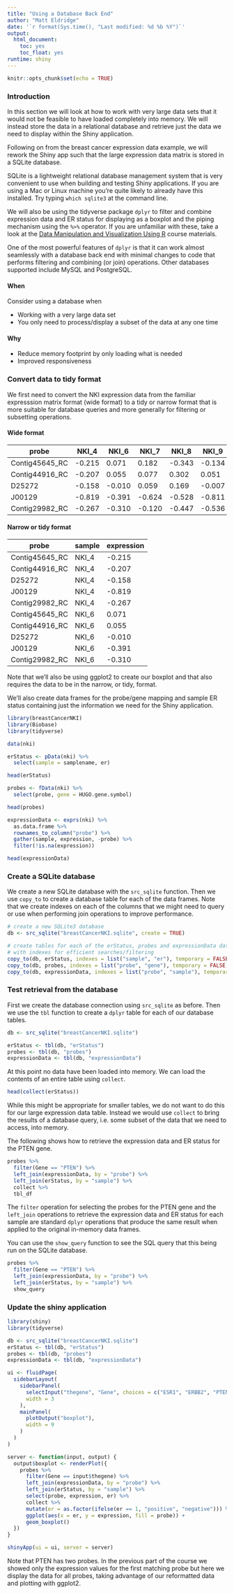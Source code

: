 ```yaml
---
title: "Using a Database Back End"
author: "Matt Eldridge"
date: '`r format(Sys.time(), "Last modified: %d %b %Y")`'
output:
  html_document:
    toc: yes
    toc_float: yes
runtime: shiny
---
```


```r
knitr::opts_chunk$set(echo = TRUE)
```

### Introduction

In this section we will look at how to work with very large data sets that it would not be feasible to have loaded completely into memory. We will instead store the data in a relational database and retrieve just the data we need to display within the Shiny application.

Following on from the breast cancer expression data example, we will rework the Shiny app such that the large expression data matrix is stored in a SQLite database.

SQLite is a lightweight relational database management system that is very convenient to use when building and testing Shiny applications. If you are using a Mac or Linux machine you're quite likely to already have this installed. Try typing `which sqlite3` at the command line.

We will also be using the tidyverse package `dplyr` to filter and combine expression data and ER status for displaying as a boxplot and the piping mechanism using the `%>%` operator. If you are unfamiliar with these, take a look at the [Data Manipulation and Visualization Using R](http://bioinformatics-core-shared-training.github.io/r-intermediate/) course materials.

One of the most powerful features of `dplyr` is that it can work almost seamlessly with a database back end with minimal changes to code that performs filtering and combining (or join) operations. Other databases supported include MySQL and PostgreSQL.

#### When

Consider using a database when

* Working with a very large data set
* You only need to process/display a subset of the data at any one time

#### Why

* Reduce memory footprint by only loading what is needed
* Improved responsiveness


### Convert data to tidy format

We first need to convert the NKI expression data from the familiar expresssion matrix format (wide format) to a tidy or narrow format that is more suitable for database queries and more generally for filtering or subsetting operations.

#### Wide format

probe          |  NKI_4 |  NKI_6 |  NKI_7 |  NKI_8 |  NKI_9
---------------|--------|--------|--------|--------|-------
Contig45645_RC | -0.215 |  0.071 |  0.182 | -0.343 | -0.134
Contig44916_RC | -0.207 |  0.055 |  0.077 |  0.302 |  0.051
D25272         | -0.158 | -0.010 |  0.059 |  0.169 | -0.007
J00129         | -0.819 | -0.391 | -0.624 | -0.528 | -0.811
Contig29982_RC | -0.267 | -0.310 | -0.120 | -0.447 | -0.536

#### Narrow or tidy format

probe          | sample | expression
---------------|--------|-----------
Contig45645_RC | NKI_4  |   -0.215
Contig44916_RC | NKI_4  |   -0.207
D25272         | NKI_4  |   -0.158
J00129         | NKI_4  |   -0.819
Contig29982_RC | NKI_4  |   -0.267
Contig45645_RC | NKI_6  |    0.071
Contig44916_RC | NKI_6  |    0.055
D25272         | NKI_6  |   -0.010
J00129         | NKI_6  |   -0.391
Contig29982_RC | NKI_6  |   -0.310

Note that we'll also be using ggplot2 to create our boxplot and that also requires the data to be in the narrow, or tidy, format.

We'll also create data frames for the probe/gene mapping and sample ER status containing just the information we need for the Shiny application.

```r
library(breastCancerNKI)
library(Biobase)
library(tidyverse)

data(nki)
```

```r
erStatus <- pData(nki) %>%
  select(sample = samplename, er)

head(erStatus)

probes <- fData(nki) %>%
  select(probe, gene = HUGO.gene.symbol)

head(probes)

expressionData <- exprs(nki) %>%
  as.data.frame %>%
  rownames_to_column("probe") %>%
  gather(sample, expression, -probe) %>%
  filter(!is.na(expression))

head(expressionData)
```


### Create a SQLite database

We create a new SQLite database with the `src_sqlite` function. Then we use `copy_to` to create a database table for each of the data frames. Note that we create indexes on each of the columns that we might need to query or use when performing join operations to improve performance.

```r
# create a new SQLite3 database
db <- src_sqlite("breastCancerNKI.sqlite", create = TRUE)

# create tables for each of the erStatus, probes and expressionData data frames
# with indexes for efficient searches/filtering
copy_to(db, erStatus, indexes = list("sample", "er"), temporary = FALSE, overwrite = TRUE)
copy_to(db, probes, indexes = list("probe", "gene"), temporary = FALSE, overwrite = TRUE)
copy_to(db, expressionData, indexes = list("probe", "sample"), temporary = FALSE, overwrite = TRUE)
```


### Test retrieval from the database

First we create the database connection using `src_sqlite` as before. Then we use the `tbl` function to create a `dplyr` table for each of our database tables.

```r
db <- src_sqlite("breastCancerNKI.sqlite")

erStatus <- tbl(db, "erStatus")
probes <- tbl(db, "probes")
expressionData <- tbl(db, "expressionData")
```

At this point no data have been loaded into memory. We can load the contents of an entire table using `collect`.

```r
head(collect(erStatus))
```

While this might be appropriate for smaller tables, we do not want to do this for our large expression data table. Instead we would use `collect` to bring the results of a database query, i.e. some subset of the data that we need to access, into memory.

The following shows how to retrieve the expression data and ER status for the PTEN gene.

```r
probes %>%
  filter(Gene == "PTEN") %>%
  left_join(expressionData, by = "probe") %>%
  left_join(erStatus, by = "sample") %>%
  collect %>%
  tbl_df
```

The `filter` operation for selecting the probes for the PTEN gene and the `left_join` operations to retrieve the expression data and ER status for each sample are standard `dplyr` operations that produce the same result when applied to the original in-memory data frames.

You can use the `show_query` function to see the SQL query that this being run on the SQLite database.

```r
probes %>%
  filter(Gene == "PTEN") %>%
  left_join(expressionData, by = "probe") %>%
  left_join(erStatus, by = "sample") %>%
  show_query
```


### Update the shiny application

```r
library(shiny)
library(tidyverse)

db <- src_sqlite("breastCancerNKI.sqlite")
erStatus <- tbl(db, "erStatus")
probes <- tbl(db, "probes")
expressionData <- tbl(db, "expressionData")

ui <- fluidPage(
  sidebarLayout(
    sidebarPanel(
      selectInput("thegene", "Gene", choices = c("ESR1", "ERBB2", "PTEN"), selected = "ESR1"),
      width = 3
    ),
    mainPanel(
      plotOutput("boxplot"),
      width = 9
    )
  )
)

server <- function(input, output) {
  output$boxplot <- renderPlot({
    probes %>%
      filter(Gene == input$thegene) %>%
      left_join(expressionData, by = "probe") %>%
      left_join(erStatus, by = "sample") %>%
      select(probe, expression, er) %>%
      collect %>%
      mutate(er = as.factor(ifelse(er == 1, "positive", "negative"))) %>%
      ggplot(aes(x = er, y = expression, fill = probe)) +
      geom_boxplot()
  })
}

shinyApp(ui = ui, server = server)
```

Note that PTEN has two probes. In the previous part of the course we showed only the expression values for the first matching probe but here we display the data for all probes, taking advantage of our reformatted data and plotting with ggplot2.


